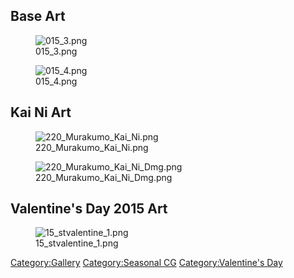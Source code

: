 ==Base Art==
[[File:015_3.png]]

[[File:015_4.png]]

==Kai Ni Art==
[[File:220_Murakumo_Kai_Ni.png]]

[[File:220_Murakumo_Kai_Ni_Dmg.png]]

==Valentine's Day 2015 Art==
[[File:15_stvalentine_1.png]]

[[Category:Gallery]] [[Category:Seasonal CG]] [[Category:Valentine's Day]]